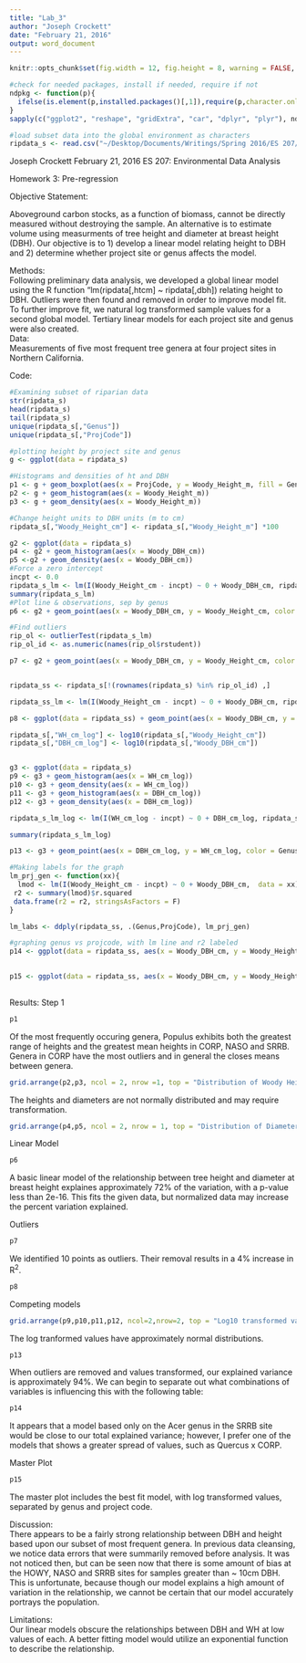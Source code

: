 ```yaml
---
title: "Lab_3"
author: "Joseph Crockett"
date: "February 21, 2016"
output: word_document
---
```


```r
knitr::opts_chunk$set(fig.width = 12, fig.height = 8, warning = FALSE, message = FALSE)

#check for needed packages, install if needed, require if not
ndpkg <- function(p){
  ifelse(is.element(p,installed.packages()[,1]),require(p,character.only = T), install.packages(p, dep = T))
}
sapply(c("ggplot2", "reshape", "gridExtra", "car", "dplyr", "plyr"), ndpkg)

#load subset data into the global environment as characters
ripdata_s <- read.csv("~/Desktop/Documents/Writings/Spring 2016/ES 207/Labs/Lab1/riparian_survey_subset.csv", row.names=1, stringsAsFactors=FALSE)
```


Joseph Crockett
February 21, 2016
ES 207: Environmental Data Analysis

Homework 3: Pre-regression

Objective Statement:  

Aboveground carbon stocks, as a function of biomass, cannot be directly measured without destroying the sample.  An alternative is to estimate volume using measurments of tree height and diameter at breast height (DBH). Our objective is to 1) develop a linear model relating height to DBH and 2) determine whether project site or genus affects the model.  

Methods:  
Following preliminary data analysis, we developed a global linear model using the R function "lm(ripdata[,htcm] ~ ripdata[,dbh]) relating height to DBH.  Outliers were then found and removed in order to improve model fit. To further improve fit, we natural log transformed sample values for a second global model. Tertiary linear models for each project site and genus were also created.   
Data:  
Measurements of five most frequent tree genera at four project sites in Northern California.   

Code:  
```r
#Examining subset of riparian data
str(ripdata_s)
head(ripdata_s)
tail(ripdata_s)
unique(ripdata_s[,"Genus"])
unique(ripdata_s[,"ProjCode"])

#plotting height by project site and genus
g <- ggplot(data = ripdata_s) 

#Histograms and densities of ht and DBH
p1 <- g + geom_boxplot(aes(x = ProjCode, y = Woody_Height_m, fill = Genus)) +ggtitle("Distribution of values, Genus by ProjCode")
p2 <- g + geom_histogram(aes(x = Woody_Height_m))
p3 <- g + geom_density(aes(x = Woody_Height_m))

```

```r
#Change height units to DBH units (m to cm)
ripdata_s[,"Woody_Height_cm"] <- ripdata_s[,"Woody_Height_m"] *100

g2 <- ggplot(data = ripdata_s) 
p4 <- g2 + geom_histogram(aes(x = Woody_DBH_cm))
p5 <-g2 + geom_density(aes(x = Woody_DBH_cm))
#Force a zero intercept
incpt <- 0.0
ripdata_s_lm <- lm(I(Woody_Height_cm - incpt) ~ 0 + Woody_DBH_cm, ripdata_s)
summary(ripdata_s_lm)
#Plot line & observations, sep by genus
p6 <- g2 + geom_point(aes(x = Woody_DBH_cm, y = Woody_Height_cm, color = Genus)) + geom_abline(intercept = 0, slope = coef(ripdata_s_lm)) + ggtitle("Base Model, WH vs DBH")

```
```r
#Find outliers
rip_ol <- outlierTest(ripdata_s_lm)
rip_ol_id <- as.numeric(names(rip_ol$rstudent))

p7 <- g2 + geom_point(aes(x = Woody_DBH_cm, y = Woody_Height_cm, color = Genus)) + geom_abline(intercept = 0, slope = coef(ripdata_s_lm)) + geom_point(data = ripdata_s[rip_ol_id,],aes(x = Woody_DBH_cm, y = Woody_Height_cm), color = "black", shape = 17) +ggtitle("WH vs DBH, outliers identified")


ripdata_ss <- ripdata_s[!(rownames(ripdata_s) %in% rip_ol_id) ,]

ripdata_ss_lm <- lm(I(Woody_Height_cm - incpt) ~ 0 + Woody_DBH_cm, ripdata_ss)

p8 <- ggplot(data = ripdata_ss) + geom_point(aes(x = Woody_DBH_cm, y = Woody_Height_cm, color = Genus))+ geom_abline(intercept = 0, slope = coef(ripdata_ss_lm)) + ggtitle("WH vs. DBH, outliers removed")

```

```r
ripdata_s[,"WH_cm_log"] <- log10(ripdata_s[,"Woody_Height_cm"])
ripdata_s[,"DBH_cm_log"] <- log10(ripdata_s[,"Woody_DBH_cm"])


g3 <- ggplot(data = ripdata_s)
p9 <- g3 + geom_histogram(aes(x = WH_cm_log))
p10 <- g3 + geom_density(aes(x = WH_cm_log))
p11 <- g3 + geom_histogram(aes(x = DBH_cm_log))
p12 <- g3 + geom_density(aes(x = DBH_cm_log))

ripdata_s_lm_log <- lm(I(WH_cm_log - incpt) ~ 0 + DBH_cm_log, ripdata_s)

summary(ripdata_s_lm_log)

p13 <- g3 + geom_point(aes(x = DBH_cm_log, y = WH_cm_log, color = Genus)) + stat_smooth(formula = I(y - incpt) ~ (0 + x), method = "lm", se = FALSE) + ggtitle("Log10 Transformed WH and DBH")

#Making labels for the graph
lm_prj_gen <- function(xx){
  lmod <- lm(I(Woody_Height_cm - incpt) ~ 0 + Woody_DBH_cm,  data = xx)
 r2 <- summary(lmod)$r.squared 
 data.frame(r2 = r2, stringsAsFactors = F)
}

lm_labs <- ddply(ripdata_ss, .(Genus,ProjCode), lm_prj_gen)

#graphing genus vs projcode, with lm line and r2 labeled
p14 <- ggplot(data = ripdata_ss, aes(x = Woody_DBH_cm, y = Woody_Height_cm)) + geom_point() + stat_smooth(formula = I(y - incpt) ~ (0 + x), method = "lm", se = FALSE)  + facet_grid(ProjCode ~ Genus) + geom_text(data = lm_labs, aes(x = 50, y = 7000, label = paste("r2 = ", round(r2, digits = 2), sep = " "))) + ggtitle("Competing Linear models, Genus by Project Site")
 
```
```r
p15 <- ggplot(data = ripdata_ss, aes(x = Woody_DBH_cm, y = Woody_Height_cm)) + geom_point(aes(shape = Genus, color = ProjCode)) + stat_smooth(formula = I(y - incpt) ~ (0 + x), method = "lm", se = FALSE) + coord_trans(x = "log10", y = "log10") + geom_text(aes( x = 10, y = 4000, label = paste0("f(x)=", round(coef(lm(I(Woody_Height_cm - incpt) ~ (0 + Woody_DBH_cm))), digits = 4),"x,R2 =",round(summary(lm(I(Woody_Height_cm - incpt) ~ (0 + Woody_DBH_cm), data = ripdata_s))$r.squared, digits = 4)))) + ggtitle("Global fit model, WH vs DBH")
 
```

Results: 
Step 1  
```r
p1
```
Of the most frequently occuring genera, Populus exhibits both the greatest range of heights and the greatest mean heights in CORP, NASO and SRRB.  Genera in CORP  have the most outliers and in general the closes means between genera.  
```r
grid.arrange(p2,p3, ncol = 2, nrow =1, top = "Distribution of Woody Height values")
```
The heights and diameters are not normally distributed and may require transformation.
```r
grid.arrange(p4,p5, ncol = 2, nrow = 1, top = "Distribution of Diameter at Breast Height Values")
```
Linear Model
```r
p6
```
A basic linear model of the relationship between tree height and diameter at breast height explaines approximately 72% of the variation, with a p-value less than 2e-16.  This fits the given data, but normalized data may increase the percent variation explained.  

Outliers
```r
p7
```
We identified 10 points as outliers.  Their removal results in a 4% increase in R^2^.  

```r
p8
```

Competing models

```r
grid.arrange(p9,p10,p11,p12, ncol=2,nrow=2, top = "Log10 transformed values of WH and DBH")
```
The log tranformed values have approximately normal distributions.
```r
p13
```
When outliers are removed and values transformed, our explained variance is approximately 94%.  We can begin to separate out what combinations of variables is influencing this with the following table:
```r
p14
``` 
It appears that a model based only on the  Acer genus in the SRRB site would be close to our total explained variance; however, I prefer one of the models that shows a greater spread of values, such as Quercus x CORP.

Master Plot

```r
p15
```
The master plot includes the best fit model, with log transformed values, separated by genus and project code.
 
Discussion:  
There appears to be a fairly strong relationship between DBH and height based upon our subset of most frequent genera.  In previous data cleansing, we notice data errors that were summarily removed before analysis. It was not noticed then, but can be seen now that there is some amount of bias at the HOWY, NASO and SRRB sites for samples greater than ~ 10cm DBH.  This is unfortunate, because though our model explains a high amount of variation in the relationship, we cannot be certain that our model accurately portrays the population.

Limitations:  
Our linear models obscure the relationships between DBH and WH at low values of each.  A better fitting model would utilize an exponential function to describe the relationship.   

